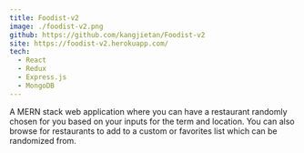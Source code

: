 ```yaml
---
title: Foodist-v2
image: ./foodist-v2.png
github: https://github.com/kangjietan/Foodist-v2
site: https://foodist-v2.herokuapp.com/
tech:
  - React
  - Redux
  - Express.js
  - MongoDB
---
```


A MERN stack web application where you can have a restaurant randomly chosen for you based on your inputs for the term and location. You can also browse for restaurants to add to a custom or favorites list which can be randomized from.
